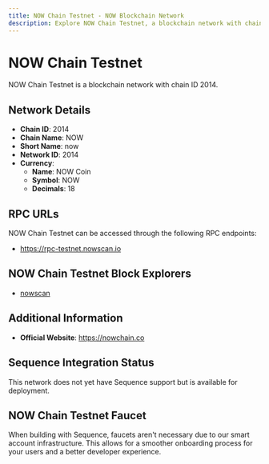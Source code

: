```yaml
--- 
title: NOW Chain Testnet - NOW Blockchain Network
description: Explore NOW Chain Testnet, a blockchain network with chain ID 2014. Learn about its native currency, NOW Coin, and how to interact with the network.
---
```


# NOW Chain Testnet

NOW Chain Testnet is a blockchain network with chain ID 2014.

## Network Details

- **Chain ID**: 2014
- **Chain Name**: NOW
- **Short Name**: now
- **Network ID**: 2014
- **Currency**: 
  - **Name**: NOW Coin
  - **Symbol**: NOW
  - **Decimals**: 18

## RPC URLs

NOW Chain Testnet can be accessed through the following RPC endpoints:

- https://rpc-testnet.nowscan.io

## NOW Chain Testnet Block Explorers

- [nowscan](https://testnet.nowscan.io)

## Additional Information

- **Official Website**: https://nowchain.co

## Sequence Integration Status

This network does not yet have Sequence support but is available for deployment.

## NOW Chain Testnet Faucet

When building with Sequence, faucets aren't necessary due to our smart account infrastructure. This allows for a smoother onboarding process for your users and a better developer experience.

